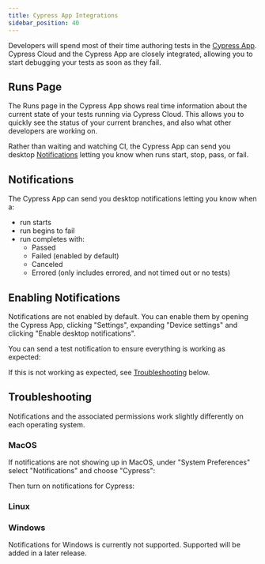 ```yaml
---
title: Cypress App Integrations
sidebar_position: 40
---
```


Developers will spend most of their time authoring tests in the [Cypress App](/guides/core-concepts/cypress-app).
Cypress Cloud and the Cypress App are closely integrated, allowing you to start debugging your tests as soon
as they fail.

## Runs Page

The Runs page in the Cypress App shows real time information about the current state of your tests running via Cypress
Cloud. This allows you to quickly see the status of your current branches, and also what other developers are working 
on.

<DocsImage
  src="/img/guides/cloud/app-integrations/runs.png"
  alt="Enable Cypress Notifications"
/>

Rather than waiting and watching CI, the Cypress App can send you desktop [Notifications](#Notifications) letting you
know when runs start, stop, pass, or fail.

## Notifications

The Cypress App can send you desktop notifications letting you know when a:

- run starts
- run begins to fail 
- run completes with:
  - Passed
  - Failed (enabled by default)
  - Canceled
  - Errored (only includes errored, and not timed out or no tests)

## Enabling Notifications

Notifications are not enabled by default. You can enable them by opening the Cypress App, clicking "Settings", 
expanding "Device settings" and clicking "Enable desktop notifications".

<DocsImage
  src="/img/guides/cloud/app-integrations/enable-notifications.png"
  alt="Enable notifications"
/>

You can send a test notification to ensure everything is working as expected:

<DocsImage
  src="/img/guides/cloud/app-integrations/test-notification.png"
  alt="Sending a test notification"
/>

If this is not working as expected, see [Troubleshooting](#Troubleshooting) below.

## Troubleshooting

Notifications and the associated permissions work slightly differently on each operating system.

### MacOS

If notifications are not showing up in MacOS, under "System Preferences" select "Notifications" and choose "Cypress":

<DocsImage
  src="/img/guides/cloud/app-integrations/macos-1.png"
  alt="Notification in System Preferences for MacOS"
/>

Then turn on notifications for Cypress:

<DocsImage
  src="/img/guides/cloud/app-integrations/macos-2.png"
  alt="Enable Cypress Notifications"
/>

### Linux

### Windows

Notifications for Windows is currently not supported. Supported will be added in a later release.